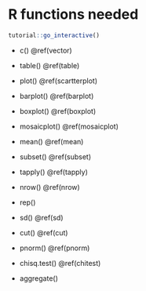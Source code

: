 # R functions needed 

<script src="files/js/dcl.js"></script>
<link rel="stylesheet" href="https://maxcdn.bootstrapcdn.com/bootstrap/3.4.1/css/bootstrap.min.css">
<script src="https://maxcdn.bootstrapcdn.com/bootstrap/3.4.1/js/bootstrap.min.js"></script>

```r
tutorial::go_interactive()
```

- c() \@ref(vector)

- table() \@ref(table)

- plot() \@ref(scartterplot)

- barplot() \@ref(barplot)

- boxplot() \@ref(boxplot)

- mosaicplot() \@ref(mosaicplot)

- mean() \@ref(mean)    

- subset() \@ref(subset)

- tapply() \@ref(tapply)

- nrow() \@ref(nrow)

- rep() 

- sd() \@ref(sd)

- cut() \@ref(cut)

- pnorm() \@ref(pnorm)

- chisq.test() \@ref(chitest)

- aggregate()